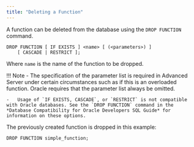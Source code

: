 ```yaml
---
title: "Deleting a Function"
---
```


<div id="deleting_a_function" class="registered_link"></div>

A function can be deleted from the database using the `DROP FUNCTION` command.

```text
DROP FUNCTION [ IF EXISTS ] <name> [ (<parameters>) ]
    [ CASCADE | RESTRICT ];
```

Where `name` is the name of the function to be dropped.

!!! Note
    -   The specification of the parameter list is required in Advanced Server under certain circumstances such as if this is an overloaded function. Oracle requires that the parameter list always be omitted.

    -   Usage of `IF EXISTS, CASCADE`, or `RESTRICT` is not compatible with Oracle databases. See the `DROP FUNCTION` command in the *Database Compatibility for Oracle Developers SQL Guide* for information on these options.

The previously created function is dropped in this example:

```text
DROP FUNCTION simple_function;
```
